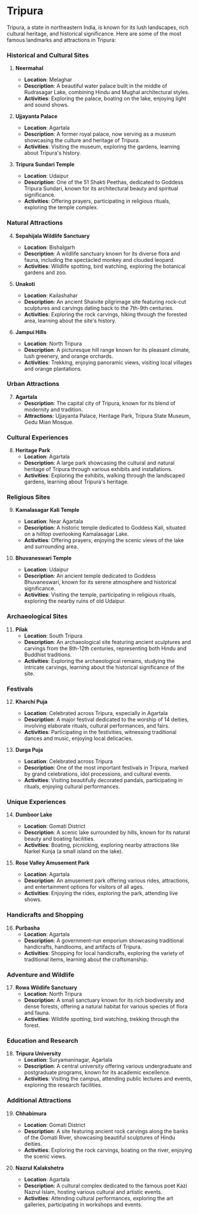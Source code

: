 # Tripura

Tripura, a state in northeastern India, is known for its lush landscapes, rich cultural heritage, and historical significance. Here are some of the most famous landmarks and attractions in Tripura:

### Historical and Cultural Sites

1. **Neermahal**
   - **Location**: Melaghar
   - **Description**: A beautiful water palace built in the middle of Rudrasagar Lake, combining Hindu and Mughal architectural styles.
   - **Activities**: Exploring the palace, boating on the lake, enjoying light and sound shows.

2. **Ujjayanta Palace**
   - **Location**: Agartala
   - **Description**: A former royal palace, now serving as a museum showcasing the culture and heritage of Tripura.
   - **Activities**: Visiting the museum, exploring the gardens, learning about Tripura's history.

3. **Tripura Sundari Temple**
   - **Location**: Udaipur
   - **Description**: One of the 51 Shakti Peethas, dedicated to Goddess Tripura Sundari, known for its architectural beauty and spiritual significance.
   - **Activities**: Offering prayers, participating in religious rituals, exploring the temple complex.

### Natural Attractions

4. **Sepahijala Wildlife Sanctuary**
   - **Location**: Bishalgarh
   - **Description**: A wildlife sanctuary known for its diverse flora and fauna, including the spectacled monkey and clouded leopard.
   - **Activities**: Wildlife spotting, bird watching, exploring the botanical gardens and zoo.

5. **Unakoti**
   - **Location**: Kailashahar
   - **Description**: An ancient Shaivite pilgrimage site featuring rock-cut sculptures and carvings dating back to the 7th-9th centuries.
   - **Activities**: Exploring the rock carvings, hiking through the forested area, learning about the site's history.

6. **Jampui Hills**
   - **Location**: North Tripura
   - **Description**: A picturesque hill range known for its pleasant climate, lush greenery, and orange orchards.
   - **Activities**: Trekking, enjoying panoramic views, visiting local villages and orange plantations.

### Urban Attractions

7. **Agartala**
   - **Description**: The capital city of Tripura, known for its blend of modernity and tradition.
   - **Attractions**: Ujjayanta Palace, Heritage Park, Tripura State Museum, Gedu Mian Mosque.

### Cultural Experiences

8. **Heritage Park**
   - **Location**: Agartala
   - **Description**: A large park showcasing the cultural and natural heritage of Tripura through various exhibits and installations.
   - **Activities**: Exploring the exhibits, walking through the landscaped gardens, learning about Tripura's heritage.

### Religious Sites

9. **Kamalasagar Kali Temple**
   - **Location**: Near Agartala
   - **Description**: A historic temple dedicated to Goddess Kali, situated on a hilltop overlooking Kamalasagar Lake.
   - **Activities**: Offering prayers, enjoying the scenic views of the lake and surrounding area.

10. **Bhuvaneswari Temple**
    - **Location**: Udaipur
    - **Description**: An ancient temple dedicated to Goddess Bhuvaneswari, known for its serene atmosphere and historical significance.
    - **Activities**: Visiting the temple, participating in religious rituals, exploring the nearby ruins of old Udaipur.

### Archaeological Sites

11. **Pilak**
    - **Location**: South Tripura
    - **Description**: An archaeological site featuring ancient sculptures and carvings from the 8th-12th centuries, representing both Hindu and Buddhist traditions.
    - **Activities**: Exploring the archaeological remains, studying the intricate carvings, learning about the historical significance of the site.

### Festivals

12. **Kharchi Puja**
    - **Location**: Celebrated across Tripura, especially in Agartala
    - **Description**: A major festival dedicated to the worship of 14 deities, involving elaborate rituals, cultural performances, and fairs.
    - **Activities**: Participating in the festivities, witnessing traditional dances and music, enjoying local delicacies.

13. **Durga Puja**
    - **Location**: Celebrated across Tripura
    - **Description**: One of the most important festivals in Tripura, marked by grand celebrations, idol processions, and cultural events.
    - **Activities**: Visiting beautifully decorated pandals, participating in rituals, enjoying cultural performances.

### Unique Experiences

14. **Dumboor Lake**
    - **Location**: Gomati District
    - **Description**: A scenic lake surrounded by hills, known for its natural beauty and boating facilities.
    - **Activities**: Boating, picnicking, exploring nearby attractions like Narkel Kunja (a small island on the lake).

15. **Rose Valley Amusement Park**
    - **Location**: Agartala
    - **Description**: An amusement park offering various rides, attractions, and entertainment options for visitors of all ages.
    - **Activities**: Enjoying the rides, exploring the park, attending live shows.

### Handicrafts and Shopping

16. **Purbasha**
    - **Location**: Agartala
    - **Description**: A government-run emporium showcasing traditional handicrafts, handlooms, and artifacts of Tripura.
    - **Activities**: Shopping for local handicrafts, exploring the variety of traditional items, learning about the craftsmanship.

### Adventure and Wildlife

17. **Rowa Wildlife Sanctuary**
    - **Location**: North Tripura
    - **Description**: A small sanctuary known for its rich biodiversity and dense forests, offering a natural habitat for various species of flora and fauna.
    - **Activities**: Wildlife spotting, bird watching, trekking through the forest.

### Education and Research

18. **Tripura University**
    - **Location**: Suryamaninagar, Agartala
    - **Description**: A central university offering various undergraduate and postgraduate programs, known for its academic excellence.
    - **Activities**: Visiting the campus, attending public lectures and events, exploring the research facilities.

### Additional Attractions

19. **Chhabimura**
    - **Location**: Gomati District
    - **Description**: A site featuring ancient rock carvings along the banks of the Gomati River, showcasing beautiful sculptures of Hindu deities.
    - **Activities**: Exploring the rock carvings, boating on the river, enjoying the scenic views.

20. **Nazrul Kalakshetra**
    - **Location**: Agartala
    - **Description**: A cultural complex dedicated to the famous poet Kazi Nazrul Islam, hosting various cultural and artistic events.
    - **Activities**: Attending cultural performances, exploring the art galleries, participating in workshops and events.
